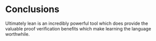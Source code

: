 # Conclusions

Ultimately lean is an incredibly powerful tool which does provide the valuable proof verification benefits which make learning the language worthwhile. 